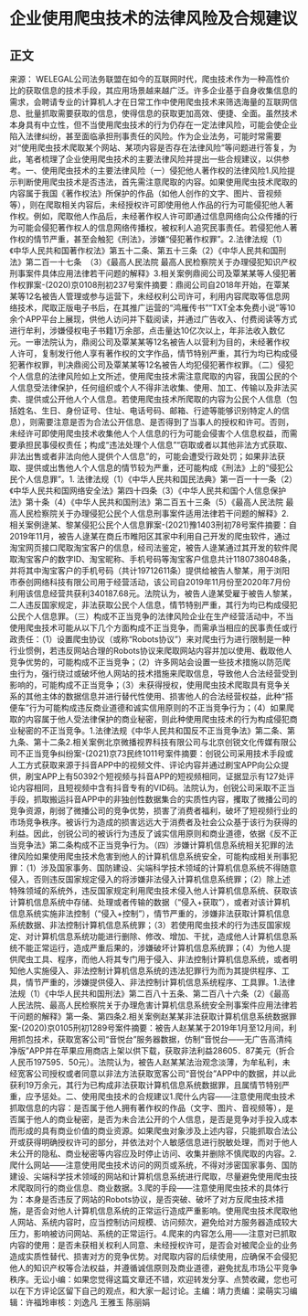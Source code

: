 # 企业使用爬虫技术的法律风险及合规建议
## 正文
来源： WELEGAL公司法务联盟在如今的互联网时代，爬虫技术作为一种高性价比的获取信息的技术手段，其应用场景越来越广泛。许多企业基于自身收集信息的需求，会聘请专业的计算机人才在日常工作中使用爬虫技术来筛选海量的互联网信息、批量抓取需要获取的信息，使得信息的获取更加高效、便捷、全面。虽然技术本身具有中立性，但不当使用爬虫技术的行为仍存在一定法律风险，可能会使企业陷入法律纠纷，甚至面临承担刑事责任的风险。作为企业法务，可能时常需要对“使用爬虫技术爬取某个网站、某项内容是否存在法律风险”等问题进行答复，为此，笔者梳理了企业使用爬虫技术的主要法律风险并提出一些合规建议，以供参考。一、使用爬虫技术的主要法律风险（一）侵犯他人著作权的法律风险1.风险提示判断使用爬虫技术是否违法，首先需注意爬取的内容。如果使用爬虫技术爬取的内容属于我国《著作权法》所保护的作品（如他人创作的文字、图片、音视频等），则在爬取相关内容后，未经授权许可即使用他人作品的行为可能侵犯他人著作权。例如，爬取他人作品后，未经著作权人许可即通过信息网络向公众传播的行为可能会侵犯著作权人的信息网络传播权，被权利人追究民事责任。若侵犯他人著作权的情节严重，甚至会触犯《刑法》，涉嫌“侵犯著作权罪”。2.法律法规（1）《中华人民共和国著作权法》第五十二条、第五十三条（2）《中华人民共和国刑法》第二百一十七条　（3）《最高人民法院 最高人民检察院关于办理侵犯知识产权刑事案件具体应用法律若干问题的解释》3.相关案例鼎阅公司及覃某某等人侵犯著作权罪案-(2020)京0108刑初237号案件摘要：鼎阅公司自2018年开始，在覃某某等12名被告人管理或参与运营下，未经权利公司许可，利用内容爬取等信息网络技术，爬取正版电子书后，在其推广运营的“鸿雁传书”“TXT全本免费小说”等10余个APP平台上展现，供他人访问并下载阅读，并通过广告收入、付费阅读等方式进行牟利，涉嫌侵权电子书籍1万余部，点击量达10亿次以上，年非法收入数亿元。一审法院认为，鼎阅公司及覃某某等12名被告人以营利为目的，未经著作权人许可，复制发行他人享有著作权的文字作品，情节特别严重，其行为均已构成侵犯著作权罪，判决鼎阅公司及覃某某等12名被告人均犯侵犯著作权罪。（二）侵犯个人信息的法律风险如上文所述，使用爬虫技术需注意爬取的内容，我国公民的个人信息受法律保护，任何组织或个人不得非法收集、使用、加工、传输以及非法买卖、提供或公开他人个人信息。若使用爬虫技术所爬取的内容为公民个人信息（包括姓名、生日、身份证号、住址、电话号码、邮箱、行迹等能够识别特定人的信息），则需要注意是否为合法公开信息、是否得到了当事人的授权和许可。否则，未经许可即使用爬虫技术收集他人个人信息的行为可能会侵害个人信息权益，而需要承担民事侵权责任；构成“违法处理个人信息”“窃取或者以其他非法方式获取、非法出售或者非法向他人提供个人信息”的，可能会遭受行政处罚；如果非法获取、提供或出售他人个人信息的情节较为严重，还可能构成《刑法》上的“侵犯公民个人信息罪”。1. 法律法规（1）《中华人民共和国民法典》第一百一十一条（2）《中华人民共和国网络安全法》第四十四条（3）《中华人民共和国个人信息保护法》第十条（4）《中华人民共和国刑法》第二百五十三条（5）《最高人民法院 最高人民检察院关于办理侵犯公民个人信息刑事案件适用法律若干问题的解释》2. 相关案例逯某、黎某侵犯公民个人信息罪案-(2021)豫1403刑初78号案件摘要：自2019年11月，被告人逯某在商丘市睢阳区其家中利用自己开发的爬虫软件，通过淘宝网页接口爬取淘宝客户的信息，经司法鉴定，被告人逯某通过其开发的软件爬取淘宝客户的数字ID、淘宝昵称、手机号码等淘宝客户信息共计1180738048条，并将其中淘宝客户的手机号码（共计19712611条）提供给被告人黎某，用于浏阳市泰创网络科技有限公司用于经营活动，该公司自2019年11月份至2020年7月份利用该信息经营共获利340187.68元。法院认为，被告人逯某受雇于被告人黎某，二人违反国家规定，非法获取公民个人信息，情节特别严重，其行为均已构成侵犯公民个人信息罪。（三）构成不正当竞争的法律风险企业在生产经营活动中，不当使用爬虫技术可能从以下几个方面构成不正当竞争，而需承当相应的民事责任或行政责任：（1）设置爬虫协议（或称“Robots协议”）来对爬虫行为进行限制是一种行业惯例，若违反网站合理的Robots协议来爬取网站内容并加以使用、截取他人竞争优势的，可能构成不正当竞争；（2）许多网站会设置一些技术措施以防范爬虫行为，强行绕过或破坏他人网站的技术措施来爬取信息，导致他人合法经营受到影响的，可能构成不正当竞争；（3）未获得授权，使用爬虫技术爬取具有竞争关系的其他主体的数据信息并进行替代性使用、损害他人的合法经营权益，此种“搭便车”行为可能构成违反商业道德和诚实信用原则的不正当竞争行为；（4）如果爬取的内容属于他人受法律保护的商业秘密，则此种使用爬虫技术的行为构成侵犯商业秘密的不正当竞争。1.法律法规《中华人民共和国反不正当竞争法》第二条、第九条、第十二条2.相关案例北京微播视界科技有限公司与北京创锐文化传媒有限公司不正当竞争纠纷案-(2021)京73民终1011号案件摘要：创锐公司采用技术手段或人工方式获取来源于抖音APP中的视频文件、评论内容并通过刷宝APP向公众提供，刷宝APP上有50392个短视频与抖音APP的短视频相同，证据显示有127处评论内容相同，且短视频中含有抖音专有的VID码。法院认为，创锐公司采取不正当手段，抓取搬运抖音APP中的非独创性数据集合的实质性内容，攫取了微播公司的竞争资源，削弱了微播公司的竞争优势，损害了消费者福利，破坏了短视频行业的市场竞争秩序。被诉行为造成的损害远远大于消费者及社会公众基于该行为获得的利益。因此，创锐公司的被诉行为违反了诚实信用原则和商业道德，依据《反不正当竞争法》第二条构成不正当竞争行为。（四）涉嫌计算机信息系统相关犯罪的法律风险如果使用爬虫技术危害到他人的计算机信息系统安全，可能构成相关刑事犯罪：（1）涉及国家事务、国防建设、尖端科学技术领域的计算机信息系统不得随意侵入，否则违反国家规定侵入的将涉嫌非法侵入计算机信息系统罪；（2）除上述特殊领域的系统外，违反国家规定利用爬虫技术侵入他人计算机信息系统、获取该计算机信息系统中存储、处理或者传输的数据（“侵入+获取”），或者对该计算机信息系统实施非法控制（“侵入+控制”），情节严重的，涉嫌非法获取计算机信息系统数据、非法控制计算机信息系统罪；（3）若使用爬虫技术的行为违反国家规定、对计算机信息系统功能进行删除、修改、增加、干扰，造成他人计算机信息系统不能正常运行，造成严重后果的，涉嫌破坏计算机信息系统罪；（4）为他人提供爬虫工具、程序，而他人将其专门用于侵入、非法控制计算机信息系统，或者明知他人实施侵入、非法控制计算机信息系统的违法犯罪行为而为其提供程序、工具，情节严重的，涉嫌提供侵入、非法控制计算机信息系统程序、工具罪。1.法律法规（1）《中华人民共和国刑法》第二百八十五条、第二百八十六条（2）《最高人民法院、最高人民检察院关于办理危害计算机信息系统安全刑事案件应用法律若干问题的解释》第一条、第四条2.相关案例赵某某非法获取计算机信息系统数据罪案-(2020)京0105刑初1289号案件摘要：被告人赵某某于2019年1月至12月间，利用抓包技术，获取宽客公司“音悦台”服务器数据，仿制“音悦台——无广告高清纯净版”APP并在苹果应用商店上架以供下载，获取非法利益28605．87美元（折合人民币197595．50元）。法院认为，被告人赵某某法治观念淡薄，为牟私利，未经宽客公司授权或者同意以非法方法获取宽客公司“音悦台”APP中的数据，并以此获利19万余元，其行为已构成非法获取计算机信息系统数据罪，且属情节特别严重，应予惩处。二、使用爬虫技术的合规建议1.爬什么内容——注意使用爬虫技术抓取信息的内容：是否属于他人拥有著作权的作品（文字、图片、音视频等），是否属于他人的商业秘密，是否为未合法公开的个人信息，是否是竞争对手投入成本而形成的具有商业价值的商业资源。如果爬虫对象涉及上述内容，只能抓取合法公开或获得明确授权许可的部分，并依法对个人敏感信息进行脱敏处理，而对于他人未公开的隐私、商业秘密等内容应及时停止访问、收集并删除不慎爬取的内容。2.爬什么网站——注意使用爬虫技术访问的网页或系统，不得对涉密国家事务、国防建设、尖端科学技术领域的网站和计算机信息系统进行爬取，尽量避免使用爬虫技术爬取同行的商业信息、商业数据。3.爬的手段——注意使用爬虫技术的具体行为：本身是否违反了网站的Robots协议，是否突破、破坏了对方反爬虫技术措施，是否会对他人计算机信息系统的正常运行造成严重影响。使用爬虫技术爬取他人网站、系统内容时，应当控制访问规模、访问频次，避免给对方服务器造成较大压力，影响被访问网站、系统的正常运行。4.爬来的内容怎么用——注意对已抓取内容的使用：是否未获相关权利人同意、未经授权许可，是否会对被爬企业的业务造成实质性替代、损害对方的竞争优势。对爬取内容的后续使用，应确保不会侵犯他人的知识产权等合法权益，并遵循诚信原则及商业道德，避免扰乱市场公平竞争秩序。无讼小编：如果您觉得这篇文章还不错，欢迎转发分享、点赞收藏，您也可以在下方评论区留下自己的观点，和大家一起讨论。主编：靖力责编：梁萌实习编辑：许福玲审核：刘逸凡 王雅玉 陈丽娟